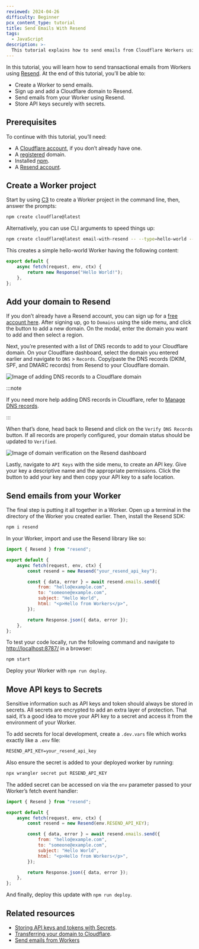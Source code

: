```yaml
---
reviewed: 2024-04-26
difficulty: Beginner
pcx_content_type: tutorial
title: Send Emails With Resend
tags:
  - JavaScript
description: >-
  This tutorial explains how to send emails from Cloudflare Workers using Resend.
---
```


In this tutorial, you will learn how to send transactional emails from Workers using [Resend](https://resend.com/). At the end of this tutorial, you’ll be able to:

- Create a Worker to send emails.
- Sign up and add a Cloudflare domain to Resend.
- Send emails from your Worker using Resend.
- Store API keys securely with secrets.

## Prerequisites

To continue with this tutorial, you’ll need:

- A [Cloudflare account](https://dash.cloudflare.com/sign-up/workers-and-pages), if you don’t already have one.
- A [registered](/registrar/get-started/register-domain/) domain.
- Installed [npm](https://docs.npmjs.com/getting-started).
- A [Resend account](https://resend.com/signup).

## Create a Worker project

Start by using [C3](/pages/get-started/c3/) to create a Worker project in the command line, then, answer the prompts:

```sh
npm create cloudflare@latest
```

Alternatively, you can use CLI arguments to speed things up:

```sh
npm create cloudflare@latest email-with-resend -- --type=hello-world --ts=false --git=true --deploy=false
```

This creates a simple hello-world Worker having the following content:

```js
export default {
	async fetch(request, env, ctx) {
		return new Response("Hello World!");
	},
};
```

## Add your domain to Resend

If you don’t already have a Resend account, you can sign up for a [free account here](https://resend.com/signup). After signing up, go to `Domains` using the side menu, and click the button to add a new domain. On the modal, enter the domain you want to add and then select a region.

Next, you’re presented with a list of DNS records to add to your Cloudflare domain. On your Cloudflare dashboard, select the domain you entered earlier and navigate to `DNS` > `Records`. Copy/paste the DNS records (DKIM, SPF, and DMARC records) from Resend to your Cloudflare domain.

![Image of adding DNS records to a Cloudflare domain](~/assets/images/workers/tutorials/resend/add_dns_records.png)

:::note

If you need more help adding DNS records in Cloudflare, refer to [Manage DNS records](/dns/manage-dns-records/how-to/create-dns-records/).

:::

When that’s done, head back to Resend and click on the `Verify DNS Records` button. If all records are properly configured, your domain status should be updated to `Verified`.

![Image of domain verification on the Resend dashboard](~/assets/images/workers/tutorials/resend/verified_domain.png)

Lastly, navigate to `API Keys` with the side menu, to create an API key. Give your key a descriptive name and the appropriate permissions. Click the button to add your key and then copy your API key to a safe location.

## Send emails from your Worker

The final step is putting it all together in a Worker. Open up a terminal in the directory of the Worker you created earlier. Then, install the Resend SDK:

```sh
npm i resend
```

In your Worker, import and use the Resend library like so:

```jsx
import { Resend } from "resend";

export default {
	async fetch(request, env, ctx) {
		const resend = new Resend("your_resend_api_key");

		const { data, error } = await resend.emails.send({
			from: "hello@example.com",
			to: "someone@example.com",
			subject: "Hello World",
			html: "<p>Hello from Workers</p>",
		});

		return Response.json({ data, error });
	},
};
```

To test your code locally, run the following command and navigate to [http://localhost:8787/](http://localhost:8787/) in a browser:

```sh
npm start
```

Deploy your Worker with `npm run deploy`.

## Move API keys to Secrets

Sensitive information such as API keys and token should always be stored in secrets. All secrets are encrypted to add an extra layer of protection. That said, it’s a good idea to move your API key to a secret and access it from the environment of your Worker.

To add secrets for local development, create a `.dev.vars` file which works exactly like a `.env` file:

```txt
RESEND_API_KEY=your_resend_api_key
```

Also ensure the secret is added to your deployed worker by running:

```sh title="Add secret to deployed Worker"
npx wrangler secret put RESEND_API_KEY
```

The added secret can be accessed on via the `env` parameter passed to your Worker’s fetch event handler:

```jsx
import { Resend } from "resend";

export default {
	async fetch(request, env, ctx) {
		const resend = new Resend(env.RESEND_API_KEY);

		const { data, error } = await resend.emails.send({
			from: "hello@example.com",
			to: "someone@example.com",
			subject: "Hello World",
			html: "<p>Hello from Workers</p>",
		});

		return Response.json({ data, error });
	},
};
```

And finally, deploy this update with `npm run deploy`.

## Related resources

- [Storing API keys and tokens with Secrets](/workers/configuration/secrets/).
- [Transferring your domain to Cloudflare](/registrar/get-started/transfer-domain-to-cloudflare/).
- [Send emails from Workers](/email-routing/email-workers/send-email-workers/)
